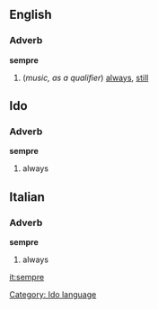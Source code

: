 ==English==
===Adverb===
'''sempre'''
#(''music, as a qualifier'') [[always]], [[still]]
==Ido==
===Adverb===
'''sempre'''
# always
[[Category: Ido language]]
==Italian==
===Adverb===
'''sempre'''
# always

[[it:sempre]]